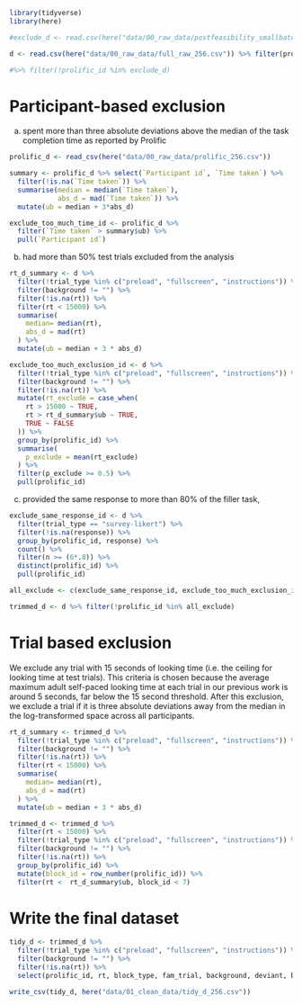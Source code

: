 
```r
library(tidyverse)
library(here)

#exclude_d <- read.csv(here("data/00_raw_data/postfeasibility_smallbatch.csv")) %>% filter(prolific_id != "") %>% distinct(prolific_id) %>% pull()

d <- read.csv(here("data/00_raw_data/full_raw_256.csv")) %>% filter(prolific_id != "") 

#%>% filter(!prolific_id %in% exclude_d)
```

# Participant-based exclusion

(a) spent more than three absolute deviations above the median of the task completion time as reported by Prolific

```r
prolific_d <- read_csv(here("data/00_raw_data/prolific_256.csv"))

summary <- prolific_d %>% select(`Participant id`, `Time taken`) %>% 
  filter(!is.na(`Time taken`)) %>% 
  summarise(median = median(`Time taken`), 
            abs_d = mad(`Time taken`)) %>% 
  mutate(ub = median + 3*abs_d)

exclude_too_much_time_id <- prolific_d %>% 
  filter(`Time taken` > summary$ub) %>% 
  pull(`Participant id`)
```


(b) had more than 50% test trials excluded from the analysis

```r
rt_d_summary <- d %>% 
  filter(!trial_type %in% c("preload", "fullscreen", "instructions")) %>% 
  filter(background != "") %>% 
  filter(!is.na(rt)) %>% 
  filter(rt < 15000) %>% 
  summarise(
    median= median(rt), 
    abs_d = mad(rt)
  ) %>% 
  mutate(ub = median + 3 * abs_d)

exclude_too_much_exclusion_id <- d %>% 
  filter(!trial_type %in% c("preload", "fullscreen", "instructions")) %>% 
  filter(background != "") %>% 
  filter(!is.na(rt)) %>% 
  mutate(rt_exclude = case_when(
    rt > 15000 ~ TRUE, 
    rt > rt_d_summary$ub ~ TRUE, 
    TRUE ~ FALSE
  )) %>% 
  group_by(prolific_id) %>% 
  summarise(
    p_exclude = mean(rt_exclude)
  ) %>% 
  filter(p_exclude >= 0.5) %>% 
  pull(prolific_id)

```


(c) provided the same response to more than 80% of the filler task,

```r
exclude_same_response_id <- d %>% 
  filter(trial_type == "survey-likert") %>% 
  filter(!is.na(response)) %>% 
  group_by(prolific_id, response) %>% 
  count() %>% 
  filter(n >= (6*.8)) %>% 
  distinct(prolific_id) %>% 
  pull(prolific_id)
```


```r
all_exclude <- c(exclude_same_response_id, exclude_too_much_exclusion_id, exclude_too_much_time_id)
```

```r
trimmed_d <- d %>% filter(!prolific_id %in% all_exclude)
```



# Trial based exclusion

We exclude any trial with 15 seconds of looking time (i.e. the ceiling for looking time at test trials). This criteria is chosen because the average maximum adult self-paced looking time at each trial in our previous work is around 5 seconds, far below the 15 second threshold. After this exclusion, we exclude a trial if it is three absolute deviations away from the median in the log-transformed space across all participants.

```r
rt_d_summary <- trimmed_d %>% 
  filter(!trial_type %in% c("preload", "fullscreen", "instructions")) %>% 
  filter(background != "") %>% 
  filter(!is.na(rt)) %>% 
  filter(rt < 15000) %>% 
  summarise(
    median= median(rt), 
    abs_d = mad(rt)
  ) %>% 
  mutate(ub = median + 3 * abs_d)

trimmed_d <- trimmed_d %>% 
  filter(rt < 15000) %>% 
  filter(!trial_type %in% c("preload", "fullscreen", "instructions")) %>% 
  filter(background != "") %>% 
  filter(!is.na(rt)) %>% 
  group_by(prolific_id) %>%
  mutate(block_id = row_number(prolific_id)) %>% 
  filter(rt <  rt_d_summary$ub, block_id < 7)
```


# Write the final dataset 

```r

tidy_d <- trimmed_d %>% 
  filter(!trial_type %in% c("preload", "fullscreen", "instructions")) %>% 
  filter(background != "") %>% 
  filter(!is.na(rt)) %>% 
  select(prolific_id, rt, block_type, fam_trial, background, deviant, block_id) 

write_csv(tidy_d, here("data/01_clean_data/tidy_d_256.csv"))
```








